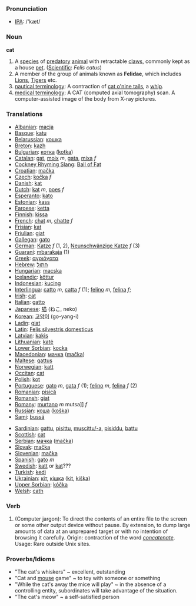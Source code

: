 === Pronunciation ===
*[[w:IPA|IPA]]: /'kæt/

=== Noun ===

'''cat'''

#A [[species]] of [[predatory]] [[animal]]  with retractable [[claw]]s, commonly kept as a house [[pet]]. ([[Scientific]]: <i>Felis catus</i>)
#A member of the group of animals known as '''Felidae''', which includes [[Lion]]s, [[Tiger]]s etc.
#[[nautical terminology]]: A contraction of [[cat o'nine tails]], a [[whip]].
#[[medical terminology]]: A CAT (computed axial tomography) scan. A computer-assisted image of the body from X-ray pictures.

=== Translations ===
*[[Albanian]]: [[macja]]
*[[Basque]]: [[katu]]
*[[Belarussian]]: [[кошка]]
*[[Breton]]: [[kazh]]
*[[Bulgarian]]: [[котка]] ([[kotka]])
*[[Catalan]]: [[gat]], [[moix]] ''m'', [[gata]], [[mixa]] ''f''
*[[Cockney Rhyming Slang]]: [[Ball of Fat]]
*[[Croatian]]: [[mačka]]
*[[Czech]]: [[kočka]] ''f''
*[[Danish]]: [[kat]]
*[[Dutch]]: [[kat]] ''m'', [[poes]] ''f''
*[[Esperanto]]: [[kato]]
*[[Estonian]]: [[kass]]
*[[Faroese]]: [[ketta]]
*[[Finnish]]: [[kissa]]
*[[French]]: [[chat]] ''m'', [[chatte]] ''f''
*[[Frisian]]: [[kat]]
*[[Friulian]]: [[gjat]]
*[[Gallegan]]: [[gato]]
*[[German]]: [[Katze]] ''f'' (1, 2), [[Neunschwänzige Katze]] ''f'' (3)
*[[Guaraní]]: [[mbarakaja]] (1)
*[[Greek]]: [[αγριόγατα]] '' ''
*[[Hebrew]]: [[חתול]]
*[[Hungarian]]: [[macska]]
*[[Icelandic]]: [[köttur]]
*[[Indonesian]]: [[kucing]]
*[[Interlingua]]: [[catto]] ''m'', [[catta]] ''f'' (1); [[felino]] ''m'', [[felina]] ''f''; 
*[[Irish]]: [[cat]]
*[[Italian]]: [[gatto]]
*[[Japanese]]: [[猫]] (ねこ, neko)
*[[Korean]]: [[고양이]] (go-yang-i) 
*[[Ladin]]: [[giat]]
*[[Latin]]: [[Felis silvestris domesticus]] '' ''
*[[Latvian]]: [[kaķis]]
*[[Lithuanian]]: [[katė]]
*[[Lower Sorbian]]: [[kocka]]
*[[Macedonian]]: [[мачка]] ([[mačka]])
*[[Maltese]]: [[qattus]]
*[[Norwegian]]: [[katt]]
*[[Occitan]]: [[cat]]
*[[Polish]]: [[kot]]
*[[Portuguese]]: [[gato]] ''m'', [[gata]] ''f'' (1); [[felino]] ''m'', [[felina]] ''f'' (2)
*[[Romanian]]: [[pisică]]
*[[Romansh]]: [[giat]]
*[[Romany]]: [[murtano]] ''m'' mutsa]] ''f''
*[[Russian]]: [[коша]] ([[koška]]) '' ''
*[[Sami]]: [[bussá]]

*[[Sardinian]]: [[gattu]], [[pisittu]], [[muscittu/-a]], [[pisiddu]], [[battu]]
*[[Scottish]]: [[cat]]
*[[Serbian]]: [[мачка]] ([[mačka]])
*[[Slovak]]: [[mačka]]
*[[Slovenian]]: [[mačka]]
*[[Spanish]]: [[gato]] ''m''
*[[Swedish]]: [[katt]] or [[kat]]???
*[[Turkish]]: [[kedi]]
*[[Ukrainian]]: [[кіт]], [[кішка]] ([[kit]], [[kiška]])
*[[Upper Sorbian]]: [[kóčka]]
*[[Welsh]]: [[cath]]

=== Verb ===
#(Computer jargon): To direct the contents of an entire file to the screen or some other output device without pause. By extension, to dump large amounts of data at an unprepared target or with no intention of browsing it carefully. Origin: contraction of the word ''[[concatenate]]''. Usage: Rare outside Unix sites. 

=== Proverbs/Idioms ===
* &quot;The cat's whiskers&quot; ~ excellent, outstanding
* &quot;Cat and [[mouse]] game&quot; ~ to toy with someone or something
* &quot;While the cat's away the mice will play&quot; ~ in the absence of a controlling entity, subordinates will take advantage of the situation.
* &quot;The cat's meow&quot; ~ a self-satisfied person